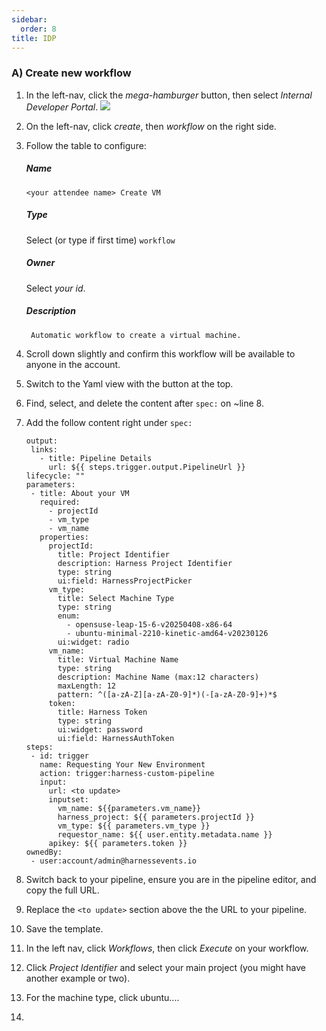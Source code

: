 ```yaml
---
sidebar:
  order: 8
title: IDP
---
```


### A) Create new workflow

1. In the left-nav, click the _mega-hamburger_ button, then select _Internal Developer Portal_.
   ![](/images/megaidp.png)
1. On the left-nav, click _create_, then _workflow_ on the right side.
1. Follow the table to configure:

   ##### Name

   ```
   <your attendee name> Create VM
   ```

   ##### Type

   Select (or type if first time) `workflow`

   ##### Owner

   Select _your id_.

   ##### Description

   ```
    Automatic workflow to create a virtual machine.
   ```

1. Scroll down slightly and confirm this workflow will be available to anyone in the account.
1. Switch to the Yaml view with the button at the top.
1. Find, select, and delete the content after `spec:` on ~line 8.
1. Add the follow content right under `spec:`

   ```
   output:
    links:
      - title: Pipeline Details
        url: ${{ steps.trigger.output.PipelineUrl }}
   lifecycle: ""
   parameters:
    - title: About your VM
      required:
        - projectId
        - vm_type
        - vm_name
      properties:
        projectId:
          title: Project Identifier
          description: Harness Project Identifier
          type: string
          ui:field: HarnessProjectPicker
        vm_type:
          title: Select Machine Type
          type: string
          enum:
            - opensuse-leap-15-6-v20250408-x86-64
            - ubuntu-minimal-2210-kinetic-amd64-v20230126
          ui:widget: radio
        vm_name:
          title: Virtual Machine Name
          type: string
          description: Machine Name (max:12 characters)
          maxLength: 12
          pattern: ^([a-zA-Z][a-zA-Z0-9]*)(-[a-zA-Z0-9]+)*$
        token:
          title: Harness Token
          type: string
          ui:widget: password
          ui:field: HarnessAuthToken
   steps:
    - id: trigger
      name: Requesting Your New Environment
      action: trigger:harness-custom-pipeline
      input:
        url: <to update>
        inputset:
          vm_name: ${{parameters.vm_name}}
          harness_project: ${{ parameters.projectId }}
          vm_type: ${{ parameters.vm_type }}
          requestor_name: ${{ user.entity.metadata.name }}
        apikey: ${{ parameters.token }}
   ownedBy:
    - user:account/admin@harnessevents.io

   ```

1. Switch back to your pipeline, ensure you are in the pipeline editor, and copy the full URL.
1. Replace the `<to update>` section above the the URL to your pipeline.
1. Save the template.
1. In the left nav, click _Workflows_, then click _Execute_ on your workflow.
1. Click _Project Identifier_ and select your main project (you might have another example or two).
1. For the machine type, click ubuntu....
1.
